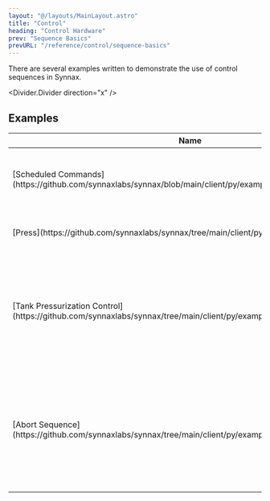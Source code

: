 ```yaml
---
layout: "@/layouts/MainLayout.astro"
title: "Control"
heading: "Control Hardware"
prev: "Sequence Basics"
prevURL: "/reference/control/sequence-basics"
---
```



There are several examples written to demonstrate the use of control sequences in
Synnax.

<Divider.Divider direction="x" />

## Examples

<Table>
  <thead>
    <tr>
      <th>Name</th>
      <th>Description</th>
    </tr>
  </thead>
  <tbody>
    <tr>
      <td>[Scheduled
      Commands](https://github.com/synnaxlabs/synnax/blob/main/client/py/examples/control/simple_auto.py)</td>
      <td>Control sequence that schedules a series of commands to valves.</td>
    </tr>
    <tr>
      <td>[Press](https://github.com/synnaxlabs/synnax/tree/main/client/py/examples/control/press)</td>
      <td>A simulated tank pressurization sequence.</td>
    </tr>
    <tr>
      <td>
        [Tank Pressurization
        Control](https://github.com/synnaxlabs/synnax/tree/main/client/py/examples/control/tpc)
      </td>
      <td>A set of control sequences for automatic tank pressurization, which include
        sequences for automated analysis and test optimization.</td>
    </tr>
    <tr>
      <td>[Abort
        Sequence](https://github.com/synnaxlabs/synnax/tree/main/client/py/examples/control/abort)</td>
      <td>A pair of control sequences that show a normal sequence and an abort sequence
        that takes control when certain conditions are met.</td>
    </tr>
  </tbody>
</Table>
